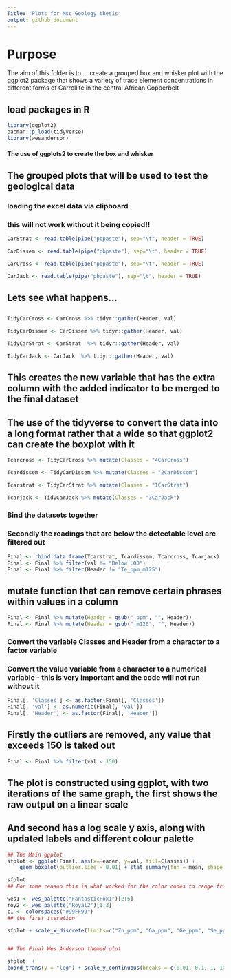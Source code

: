 ```yaml
---
Title: "Plots for Msc Geology thesis"
output: github_document
---
```


# Purpose

The aim of this folder is to.... create a grouped box and whisker plot with the ggplot2 package that shows a variety of trace element concentrations in different forms of Carrollite in the central African Copperbelt 

## load packages in R 

```r
library(ggplot2) 
pacman::p_load(tidyverse)
library(wesanderson)

```

#### The use of ggplots2 to create the box and whisker
## The grouped plots that will be used to test the geological data

### loading the excel data via clipboard
### this will not work without it being copied!!

```r
CarStrat <- read.table(pipe("pbpaste"), sep="\t", header = TRUE)

CarDissem <- read.table(pipe("pbpaste"), sep="\t", header = TRUE)

CarCross <- read.table(pipe("pbpaste"), sep="\t", header = TRUE)

CarJack <- read.table(pipe("pbpaste"), sep="\t", header = TRUE)

```


## Lets see what happens...
##
```r

TidyCarCross <- CarCross %>% tidyr::gather(Header, val)

TidyCarDissem <- CarDissem %>% tidyr::gather(Header, val)

TidyCarStrat <- CarStrat  %>% tidyr::gather(Header, val)

TidyCarJack <- CarJack  %>% tidyr::gather(Header, val)

```


## This creates the new variable that has the extra column with the added indicator to be merged to the final dataset
## The use of the tidyverse to convert the data into a long format rather that a wide so that ggplot2 can create the boxplot with it

```r
Tcarcross <- TidyCarCross %>% mutate(Classes = "4CarCross")

Tcardissem <- TidyCarDissem %>% mutate(Classes = "2CarDissem")

Tcarstrat <- TidyCarStrat %>% mutate(Classes = "1CarStrat")

Tcarjack <- TidyCarJack %>% mutate(Classes = "3CarJack")


```


### Bind the datasets together
### Secondly the readings that are below the detectable level are filtered out 
```r
Final <- rbind.data.frame(Tcarstrat, Tcardissem, Tcarcross, Tcarjack)
Final <- Final %>% filter(val != "Below LOD")
Final <- Final %>% filter(Header != "Te_ppm_m125")
```


## mutate function that can remove certain phrases within values in a column 

```r
Final <- Final %>% mutate(Header = gsub("_ppm", "", Header))
Final <- Final %>% mutate(Header = gsub("_m126", "", Header))
```



### Convert the variable Classes and Header from a character to a factor variable
### Convert the value variable from a character to a numerical variable - this is very important and the code will not run without it

```r
Final[, 'Classes'] <- as.factor(Final[, 'Classes'])
Final[, 'val'] <- as.numeric(Final[, 'val'])
Final[, 'Header'] <- as.factor(Final[, 'Header'])
```


## Firstly the outliers are removed, any value that exceeds 150 is taked out

```r
Final <- Final %>% filter(val < 150)
```


## The plot is constructed using ggplot, with two iterations of the same graph, the first shows the raw output on a linear scale
## And second has a log scale y axis, along with updated labels and different colour palette
```r
## The Main ggplot
sfplot <- ggplot(Final, aes(x=Header, y=val, fill=Classes)) + 
    geom_boxplot(outlier.size = 0.01) + stat_summary(fun = mean, shape = 4, aes(group=Classes), position=position_dodge(0.75), show.legend = FALSE, color="black", size=0.25)

sfplot
## For some reason this is what worked for the color codes to range from 2-5

wes1 <- wes_palette("FantasticFox1")[2:5]
roy2 <- wes_palette("Royal2")[1:3]
c1 <- colorspaces("#99FF99")
## the first iteration

sfplot + scale_x_discrete(limits=c("Zn_ppm", "Ga_ppm", "Ge_ppm", "Se_ppm", "Mo_ppm", "Ag_ppm", "Cd_ppm", "In_ppm", "Sb_ppm", "Te_ppm_m125", "Te_ppm_m126", "Au_ppm", "Pb_ppm", "Bi_ppm")) 


## The Final Wes Anderson themed plot

sfplot  +
coord_trans(y = "log") + scale_y_continuous(breaks = c(0.01, 0.1, 1, 10, 100), labels = c(0.01, 0.1, 1, 10, 100)) + labs(x="Elements", y = "Log (Concentrations) / ppm") + theme(legend.position="bottom") + scale_fill_manual(guide = guide_legend(title = ""), breaks=c("1CarStrat", "2CarDissem", "3CarJack", "4CarCross"), values=c(wes1), labels=c("Stratiform Carrollite", "Disseminated Carrollite", "Jack Vein Carrollite", "Cross-Cutting Vein Carrollite")) + theme(axis.text.x = element_text(size=12, face = "bold"), axis.text.y = element_text(size=12, face = "bold"), legend.text=element_text(size=14), axis.title=element_text(size=15,face="bold"))

```






